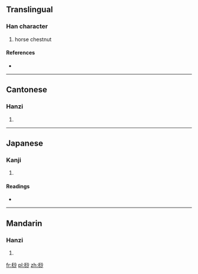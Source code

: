 ==Translingual==

===Han character===
{{Han char|rn=75|rad=木|as=07|sn=11|four=4992<sub>0</sub>|canj=木水火竹 (DEFH)}}

# horse chestnut

====References====
* {{Han ref|kx=0526.220|dkj=14797|dj=0915.150|hdz=21220.030|uh=686B|ud=26731|bh=D5C4|bd=54724}}

----

==Cantonese==

===Hanzi===
{{yue-hanzi|jyut=|y=so1}}

# {{defn|lang=yue|sort=木07}}

----

==Japanese==

===Kanji===
{{ja-kanji|grade=|rs=木07}}

# {{defn|lang=ja|sort=木07}}

====Readings====
* {{ja-readings|on=[[さ]] (sa)|kun=[[へご]] (hego)}}

----

==Mandarin==

===Hanzi===
{{cmn-hanzi|pin=[[chén]] ([[chen2]]), [[suō]] ([[suo1]])|wg=ch'en<sup>2</sup>, so<sup>1</sup>}}

# {{defn|lang=cmn|sort=木07}}

[[fr:桫]]
[[pl:桫]]
[[zh:桫]]